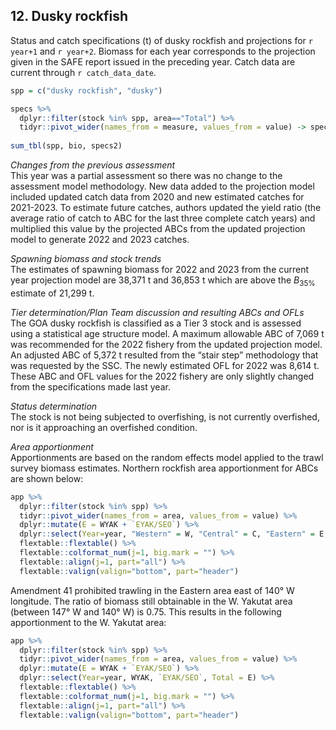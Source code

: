 ## 12. Dusky rockfish
Status and catch specifications (t) of dusky rockfish and projections for `r year+1` and `r year+2`.
Biomass for each year corresponds to the projection given in the SAFE report issued in the preceding year. 
Catch data are current through `r catch_data_date`. 

```r
spp = c("dusky rockfish", "dusky")

specs %>% 
  dplyr::filter(stock %in% spp, area=="Total") %>% 
  tidyr::pivot_wider(names_from = measure, values_from = value) -> specs2
  
sum_tbl(spp, bio, specs2)
```

*Changes from the previous assessment*  
This year was a partial assessment so there was no change to the assessment model methodology. New data added to the projection model included updated catch data from 2020 and new estimated catches for 2021-2023. To estimate future catches, authors updated the yield ratio (the average ratio of catch to ABC for the last three complete catch years) and multiplied this value by the projected ABCs from the updated projection model to generate 2022 and 2023 catches.

*Spawning biomass and stock trends*  
The estimates of spawning biomass for 2022 and 2023 from the current year projection model are 38,371 t and 36,853 t which are above the $B_{35\%}$ estimate of 21,299 t.

*Tier determination/Plan Team discussion and resulting ABCs and OFLs*  
The GOA dusky rockfish is classified as a Tier 3 stock and is assessed using a statistical age structure model. A maximum allowable ABC of 7,069 t was recommended for the 2022 fishery from the updated projection model. An adjusted ABC of 5,372 t resulted from the “stair step” methodology that was requested by the SSC. The newly estimated OFL for 2022 was 8,614 t. These ABC and OFL values for the 2022 fishery are only slightly changed from the specifications made last year.

*Status determination*  
The stock is not being subjected to overfishing, is not currently overfished, nor is it approaching an overfished condition.

*Area apportionment*  
Apportionments are based on the random effects model applied to the trawl survey biomass estimates. 
Northern rockfish area apportionment for ABCs are shown below:

```r
app %>% 
  dplyr::filter(stock %in% spp) %>% 
  tidyr::pivot_wider(names_from = area, values_from = value) %>% 
  dplyr::mutate(E = WYAK + `EYAK/SEO`) %>% 
  dplyr::select(Year=year, "Western" = W, "Central" = C, "Eastern" = E, Total ) %>% 
  flextable::flextable() %>% 
  flextable::colformat_num(j=1, big.mark = "") %>% 
  flextable::align(j=1, part="all") %>% 
  flextable::valign(valign="bottom", part="header")
```

Amendment 41 prohibited trawling in the Eastern area east of 140° W longitude. 
The ratio of biomass still obtainable in the W. Yakutat area (between 147° W and 140° W) is 0.75. 
This results in the following apportionment to the W. Yakutat area:

```r
app %>% 
  dplyr::filter(stock %in% spp) %>% 
  tidyr::pivot_wider(names_from = area, values_from = value) %>% 
  dplyr::mutate(E = WYAK + `EYAK/SEO`) %>% 
  dplyr::select(Year=year, WYAK, `EYAK/SEO`, Total = E) %>% 
  flextable::flextable() %>% 
  flextable::colformat_num(j=1, big.mark = "") %>% 
  flextable::align(j=1, part="all") %>% 
  flextable::valign(valign="bottom", part="header")
```
